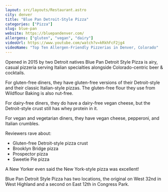 ```yaml
---
layout: src/layouts/Restaurant.astro
city: denver
title: "Blue Pan Detroit-Style Pizza"
categories: ["Pizza"]
slug: blue-pan
website: https://bluepandenver.com/
allergens: ["gluten", "vegan", "dairy"]
videoUrl: https://www.youtube.com/watch?v=kRkhFcF2jg4
videoName: "Top Ten Allergen-Friendly Pizzerias in Denver, Colorado"
---
```


Opened in 2015 by two Detroit natives Blue Pan Detroit Style Pizza is airy, casual pizzeria serving Italian specialties alongside Colorado-centric beer & cocktails.

For gluten-free diners, they have gluten-free versions of their Detroit-style and their classic Italian-style pizzas. The gluten-free flour they use from Wildflour Baking is also nut-free.

For dairy-free diners, they do have a dairy-free vegan cheese, but the Detroit-style crust still has whey protein in it.

For vegan and vegetarian diners, they have vegan cheese, pepperoni, and Italian crumbles.

Reviewers rave about:
* Gluten-free Detroit-style pizza crust
* Brooklyn Bridge pizza
* Prospector pizza
* Sweetie Pie pizza

A New Yorker even said the New York-style pizza was excellent!

Blue Pan Detroit Style Pizza has two locations, the original on West 32nd in West Highland and a second on East 12th in Congress Park.
